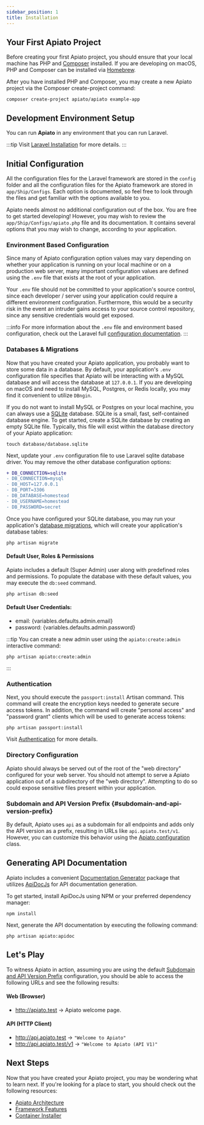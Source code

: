 ```yaml
---
sidebar_position: 1
title: Installation
---
```


## Your First Apiato Project

Before creating your first Apiato project, you should ensure that your local machine has PHP and [Composer](https://getcomposer.org/) installed.
If you are developing on macOS, PHP and Composer can be installed via [Homebrew](https://brew.sh/).

After you have installed PHP and Composer, you may create a new Apiato project via the Composer create-project command:
```
composer create-project apiato/apiato example-app
```

## Development Environment Setup

You can run **Apiato** in any environment that you can run Laravel.

:::tip
Visit [Laravel Installation](https://laravel.com/docs/installation#laravel-and-docker) for more details.
:::

## Initial Configuration

All the configuration files for the Laravel framework are stored in the `config` folder
and all the configuration files for the Apiato framework are stored in `app/Ship/Configs`.
Each option is documented, so feel free to look through the files and get familiar with the options available to you.

Apiato needs almost no additional configuration out of the box.
You are free to get started developing!
However, you may wish to review the `app/Ship/Configs/apiato.php` file and its documentation.
It contains several options that you may wish to change, according to your application.

### Environment Based Configuration

Since many of Apiato configuration option values may vary
depending on whether your application is running on your local machine or on a production web server,
many important configuration values are defined using the `.env` file that exists at the root of your application.

Your `.env` file should not be committed to your application's source control,
since each developer / server using your application could require a different environment configuration.
Furthermore, this would be a security risk in the event an intruder gains access to your source control repository,
since any sensitive credentials would get exposed.

:::info
For more information about the `.env` file and environment based configuration,
check out the Laravel full [configuration documentation](https://laravel.com/docs/configuration).
:::

### Databases & Migrations

Now that you have created your Apiato application, you probably want to store some data in a database.
By default,
your application's `.env` configuration file specifies
that Apiato will be interacting with a MySQL database and will access the database at `127.0.0.1`.
If you are developing on macOS and need to install MySQL, Postgres,
or Redis locally, you may find it convenient to utilize `DBngin`.

If you do not want to install MySQL or Postgres on your local machine,
you can always use a [SQLite](https://www.sqlite.org/index.html) database.
SQLite is a small, fast, self-contained database engine.
To get started, create a SQLite database by creating an empty SQLite file.
Typically, this file will exist within the database directory of your Apiato application:

```
touch database/database.sqlite
```

Next, update your `.env` configuration file to use Laravel sqlite database driver.
You may remove the other database configuration options:
```diff
+ DB_CONNECTION=sqlite
- DB_CONNECTION=mysql
- DB_HOST=127.0.0.1
- DB_PORT=3306
- DB_DATABASE=homestead
- DB_USERNAME=homestead
- DB_PASSWORD=secret
```

Once you have configured your SQLite database,
you may run your application's [database migrations](https://laravel.com/docs/migrations),
which will create your application's database tables:

```
php artisan migrate
```

#### Default User, Roles & Permissions

Apiato includes a default (Super Admin) user along with predefined roles and permissions.
To populate the database with these default values, you may execute the `db:seed` command.
```
php artisan db:seed
```

#### Default User Credentials:
- <span>email: {variables.defaults.admin.email}</span>
- <span>password: {variables.defaults.admin.password}</span>

:::tip
You can create a new admin user using the `apiato:create:admin` interactive command:
```
php artisan apiato:create:admin
````
:::

### Authentication

Next, you should execute the `passport:install` Artisan command.
This command will create the encryption keys needed to generate secure access tokens.
In addition, the command will create "personal access"
and "password grant" clients which will be used to generate access tokens:

```
php artisan passport:install
```

Visit [Authentication](../security/authentication.mdx) for more details.

### Directory Configuration

Apiato should always be served out of the root of the "web directory" configured for your web server.
You should not attempt to serve a Apiato application out of a subdirectory of the "web directory".
Attempting to do so could expose sensitive files present within your application.

### Subdomain and API Version Prefix {#subdomain-and-api-version-prefix}

By default, Apiato uses `api` as a subdomain for all endpoints and adds only the API version as a prefix,
resulting in URLs like `api.apiato.test/v1`.
However, you can customize this behavior using the [Apiato configuration](../framework-features/advance-configuration.mdx) class.

## Generating API Documentation

Apiato includes a convenient [Documentation Generator](../pacakges/documentation.md) package that utilizes [ApiDocJs](https://apidocjs.com/) for API documentation generation.

To get started, install ApiDocJs using NPM or your preferred dependency manager:
```
npm install
```

Next, generate the API documentation by executing the following command:
```
php artisan apiato:apidoc
```

## Let's Play

To witness Apiato in action,
assuming you are using the default [Subdomain and API Version Prefix](#subdomain-and-api-version-prefix) configuration,
you should be able to access the following URLs and see the following results:

#### Web (Browser)
- http://apiato.test -> Apiato welcome page.
#### API (HTTP Client)
- http://api.apiato.test -> `"Welcome to Apiato"`
- http://api.apiato.test/v1 -> `"Welcome to Apiato (API V1)"`

## Next Steps

Now that you have created your Apiato project, you may be wondering what to learn next.
If you're looking for a place to start, you should check out the following resources:

* [Apiato Architecture](../architecture-concepts/readme.md)
* [Framework Features](../framework-features/index.md)
* [Container Installer](../pacakges/readme.md)
